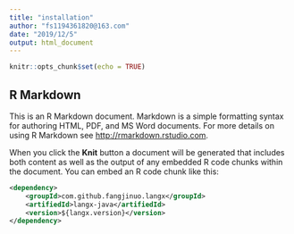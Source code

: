 ```yaml
---
title: "installation"
author: "fs1194361820@163.com"
date: "2019/12/5"
output: html_document
---
```


```r
knitr::opts_chunk$set(echo = TRUE)
```

## R Markdown

This is an R Markdown document. Markdown is a simple formatting syntax for authoring HTML, PDF, and MS Word documents. For more details on using R Markdown see <http://rmarkdown.rstudio.com>.

When you click the **Knit** button a document will be generated that includes both content as well as the output of any embedded R code chunks within the document. You can embed an R code chunk like this:

```xml
<dependency>
    <groupId>com.github.fangjinuo.langx</groupId>
    <artifiedId>langx-java</artifiedId>
    <version>${langx.version}</version>
</dependency>
```

